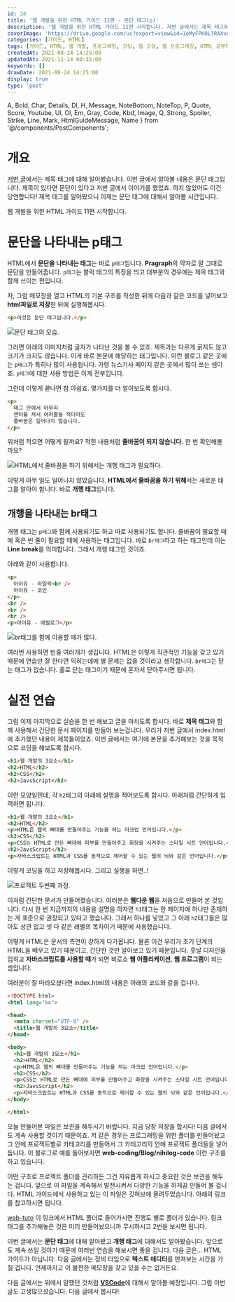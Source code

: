 ```yaml
---
id: 24
title: '웹 개발을 위한 HTML 가이드 11편 - 문단 태그(p)'
description: '웹 개발을 위한 HTML 가이드 11편 시작합니다. 저번 글에서는 제목 태그에 대해 알아봤습니다. 이번 글에서 알아볼 내용은 문단 태그입니다. 제목이 있다면 문단이 있다고 저번 글에서 이야기를 했었죠. 하지 않았어도 이건 당연합니다! 제목 태그를 알아봤으니 이제는 문단 태그에 대해서 알아볼 시간입니다. HTML에서 문단을 나타내는 태그는 바로 p태그입니다. Pragraph의 약자로 말 그대로 문단을 만들어줍니다. 블럭 태그의 특징을 띄고 대부분의 경우에는 제목 태그와 함께 쓰이는 편입니다.'
coverImage: 'https://drive.google.com/uc?export=view&id=1oMyFPKOLlRAXvAECYaUwZ_2l1Ub4hM4p'
categories: [가이드, HTML]
tags: [가이드, HTML, 웹 개발, 프로그래밍, 코딩, 웹 코딩, 웹 프로그래밍, HTML 공부하기, HTML 초보, p, 문단 태그]
createdAt: 2021-08-24 14:25:00
updatedAt: 2021-11-14 00:35:00
keywords: []
drawDate: 2021-08-24 14:25:00
display: true
type: 'post'
---
```


  A, Bold, Char, Details, Dl, H, Message, NoteBottom, NoteTop, P,
  Quote, Score, Youtube, Ul, Ol, Em, Gray, Code, Kbd, Image,
  Q, Strong, Spoiler, Strike, Line, Mark, HtmlGuideMessage, Name
} from '@/components/PostComponents';

<HtmlGuideMessage />

# 개요
[저번 글](/post/2021-07-19-01-heading-tags)에서는 제목 태그에 대해 알아봤습니다. 이번 글에서 알아볼 내용은 문단 태그입니다. 제목이 있다면 문단이 있다고 저번 글에서 이야기를 했었죠. 하지 않았어도 이건 당연합니다! 제목 태그를 알아봤으니 이제는 문단 태그에 대해서 알아볼 시간입니다.

웹 개발을 위한 HTML 가이드 11편 시작합니다.

# 문단을 나타내는 p태그
HTML에서 **문단을 나타내는 태그**는 바로 `p태그`입니다. **Pragraph**의 약자로 말 그대로 문단을 만들어줍니다. `p태그`는 블럭 태그의 특징을 띄고 대부분의 경우에는 제목 태그와 함께 쓰이는 편입니다.

자, 그럼 메모장을 열고 HTML의 기본 구조를 작성한 뒤에 다음과 같은 코드를 넣어보고 **html파일로 저장**한 뒤에 실행해봅시다.

```html
<p>이것은 문단 태그입니다.</p>
```

![문단 태그의 모습.](https://drive.google.com/uc?export=view&id=10Zlv6hDTbnt--eI1nb5NZfJq7HcEJ_Ph)

그러면 아래의 이미지처럼 글자가 나타난 것을 볼 수 있죠. 제목과는 다르게 굵지도 않고 크기가 크지도 않습니다. 이게 바로 본문에 해당하는 태그입니다. 이런 블로그 같은 곳에는 `p태그`가 특히나 많이 사용됩니다. 가령 뉴스기사 페이지 같은 곳에서 많이 쓰는 셈이죠. `p태그`에 대한 사용 방법은 이게 전부입니다.

그런데 이렇게 끝나면 참 아쉽죠. 몇가지를 더 알아보도록 합시다.

```html
<p>
  태그 안에서 아무리
  엔터를 쳐서 여러줄을 적더라도
  줄바꿈은 일어나지 않습니다.
</p>
```

위처럼 적으면 어떻게 될까요? 적힌 내용처럼 **줄바꿈이 되지 않습니다.** 한 번 확인해볼까요?

![HTML에서 줄바꿈을 하기 위해서는 개행 태그가 필요하다.](https://drive.google.com/uc?export=view&id=1CLay0oXiLdURobpRqFQBkJv041g3Z-ET)

이렇게 아무 일도 일어나지 않았습니다. **HTML에서 줄바꿈을 하기 위해**서는 새로운 태그를 알아야 합니다. 바로 **개행 태그**입니다.

## 개행을 나타내는 br태그
개행 태그는 `p태그`와 함께 사용되기도 하고 따로 사용되기도 합니다. 줄바꿈이 필요할 때에 혹은 빈 줄이 필요할 때에 사용하는 태그입니다. 바로 `br태그`라고 하는 태그인데 이는 **Line break**를 의미합니다. 그래서 개행 태그인 것이죠.

아래와 같이 사용합니다.

```html
<p>
  아이유 - 라일락<br />
  아이유 - 코인
</p>
<br />
<br />
<br />
<p>아이유 - 에필로그</p>
```

![br태그를 함께 이용할 때가 많다.](https://drive.google.com/uc?export=view&id=1u0HkwHrok_Dw6Na1zMl247zWvXN569Ag)

여러번 사용하면 빈줄 여러개가 생깁니다. HTML은 이렇게 직관적인 기능을 갖고 있기 때문에 연습만 잘 한다면 익히는데에 별 문제는 없을 것이라고 생각합니다. `br태그`는 닫는 태그가 없습니다. 홀로 닫는 태그이기 때문에 혼자서 닫아주시면 됩니다.

# 실전 연습
<P>그럼 이제 마지막으로 실습을 한 번 해보고 글을 마치도록 합시다. 바로 <Strong>제목 태그</Strong>와 함께 사용해서 간단한 문서 페이지를 만들어 보는겁니다. 우리가 저번 글에서 <Name>index.html</Name>에 추가했던 내용이 제목들이었죠. 이번 글에서는 여기에 본문을 추가해보는 것을 목적으로 코딩을 해보도록 합시다.</P>

```html file=index.html
<h1>웹 개발의 3요소</h1>
<h2>HTML</h2>
<h2>CSS</h2>
<h2>JavsScript</h2>
```

이런 모양일텐데, 각 `h2`태그의 아래에 설명을 적어보도록 합시다. 아래처럼 간단하게 입력하면 됩니다.

```html file=index.html
<h1>웹 개발의 3요소</h1>
<h2>HTML</h2>
<p>HTML은 웹의 뼈대를 만들어주는 기능을 하는 마크업 언어입니다.</p>
<h2>CSS</h2>
<p>CSS는 HTML로 만든 뼈대에 피부를 만들어주고 화장을 시켜주는 스타일 시트 언어입니다.</p>
<h2>JavsScript</h2>
<p>자바스크립트는 HTML과 CSS를 동적으로 제어할 수 있는 웹의 뇌와 같은 언어입니다.</p>
```

이렇게 코딩을 하고 저장해봅시다. 그리고 실행을 하면..!

![프로젝트 두번째 과정.](https://drive.google.com/uc?export=view&id=12iiserJEHdTyDG-cK-2rybaFxk4mOzdg)

이처럼 간단한 문서가 만들어졌습니다. 여러분은 **웹다운 웹**을 처음으로 만들어 본 것입니다. 다시 한 번 지금까지의 내용을 설명을 하자면 `h1`태그는 한 페이지에 하나만 존재하는 게 표준으로 권장되고 있다고 했습니다. 그래서 하나를 넣었고 그 아래 `h2`태그들은 많아도 상관 없고 셋 다 같은 레벨의 목차이기 때문에 사용했습니다.

이렇게 HTML은 문서의 측면이 강하게 다가옵니다. 물론 이건 우리가 초기 단계의 HTML을 배우고 있기 때문이고, 간단한 것만 알아보고 있기 때문입니다. 훗날 디자인을 입히고 **자바스크립트를 사용할 때**가 되면 비로소 **웹 어플리케이션**, **웹 프로그램**이 되는 셈입니다.

<P>여러분이 잘 따라오셨다면 <Name>index.html</Name>의 내용은 아래의 코드와 같을 겁니다.</P>

```html file=index.html
<!DOCTYPE html>
<html lang="ko">

<head>
  <meta charset="UTF-8" />
  <title>웹 개발의 3요소</title>
</head>

<body>
  <h1>웹 개발의 3요소</h1>
  <h2>HTML</h2>
  <p>HTML은 웹의 뼈대를 만들어주는 기능을 하는 마크업 언어입니다.</p>
  <h2>CSS</h2>
  <p>CSS는 HTML로 만든 뼈대에 피부를 만들어주고 화장을 시켜주는 스타일 시트 언어입니다.</p>
  <h2>JavsScript</h2>
  <p>자바스크립트는 HTML과 CSS를 동적으로 제어할 수 있는 웹의 뇌와 같은 언어입니다.</p>
</body>

</html>
```

오늘 만들어본 파일은 보관을 해두시기 바랍니다. 지금 당장 저장을 합시다! 다음 글에서도 계속 사용할 것이기 때문이죠. 저 같은 경우는 프로그래밍을 위한 폴더를 만들어놨고 그 안에 프로젝트별로 카테고리를 만들어서 그 카테고리의 안에 프로젝트 폴더들을 넣어둡니다. 이 블로그로 예를 들어보자면 **web-coding/Blog/nihilog-code** 이런 구조를 하고 있습니다.

어떤 구조로 프로젝트 폴더를 관리하든 그건 자유롭게 하시고 중요한 것은 보관을 해두는 겁니다. 앞으로 이 파일을 계속해서 발전시켜서 다양한 기능을 하게끔 만들어 볼 겁니다. HTML 가이드에서 사용하고 있는 이 파일은 깃허브에 올려두었습니다. 아래의 링크를 참고하시면 됩니다.

<P><A type='normal' href='https://github.com/nihil-programming-guide/web-tuto'>web-tuto</A> 이 링크에서 HTML 폴더로 들어가시면 진행도 별로 폴더가 있습니다. 링크 태그를 추가해놓은 것은 미리 만들어놨으니까 무시하시고 2번을 보시면 됩니다.</P>

<Line />

이번 글에서는 **문단 태그**에 대해 알아봤고 **개행 태그**에 대해서도 알아봤습니다. 앞으로도 계속 쓰일 것이기 때문에 여러번 연습을 해보시면 좋을 겁니다. 다음 글은... HTML 가이드가 아닙니다. 다음 글에서는 정비 타임으로 **텍스트 에디터**를 만져보는 시간을 가질 겁니다. 언제까지고 이 불편한 메모장을 갖고 있을 수는 없거든요.

다음 글에서는 위에서 말했던 것처럼 <Strong><A type='normal' href='https://code.visualstudio.com/'>VSCode</A></Strong>에 대해서 알아볼 예정입니다. 그럼 이번 글도 고생많으셨습니다. 다음 글에서 봅시다!
